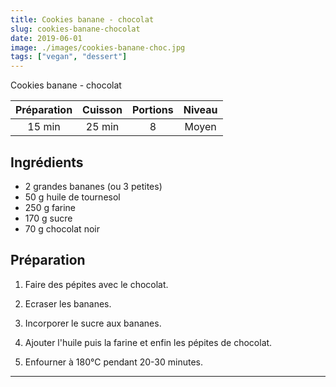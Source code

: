 ```yaml
---
title: Cookies banane - chocolat
slug: cookies-banane-chocolat
date: 2019-06-01
image: ./images/cookies-banane-choc.jpg
tags: ["vegan", "dessert"]
---
```


<StyledParagraph>Cookies banane - chocolat</StyledParagraph>

| Préparation | Cuisson | Portions | Niveau |
| :-: | :-: | :-: | :-: |
| 15 min | 25 min | 8 | Moyen |

## Ingrédients
- <ListItem>2 grandes bananes (ou 3 petites)</ListItem>
- <ListItem>50 g huile de tournesol</ListItem>
- <ListItem>250 g farine</ListItem>
- <ListItem>170 g sucre</ListItem>
- <ListItem>70 g chocolat noir</ListItem>

## Préparation

1. Faire des pépites avec le chocolat.

2. Ecraser les bananes.

3. Incorporer le sucre aux bananes.

4. Ajouter l'huile puis la farine et enfin les pépites de chocolat.

5. Enfourner à 180°C pendant 20-30 minutes.

---
